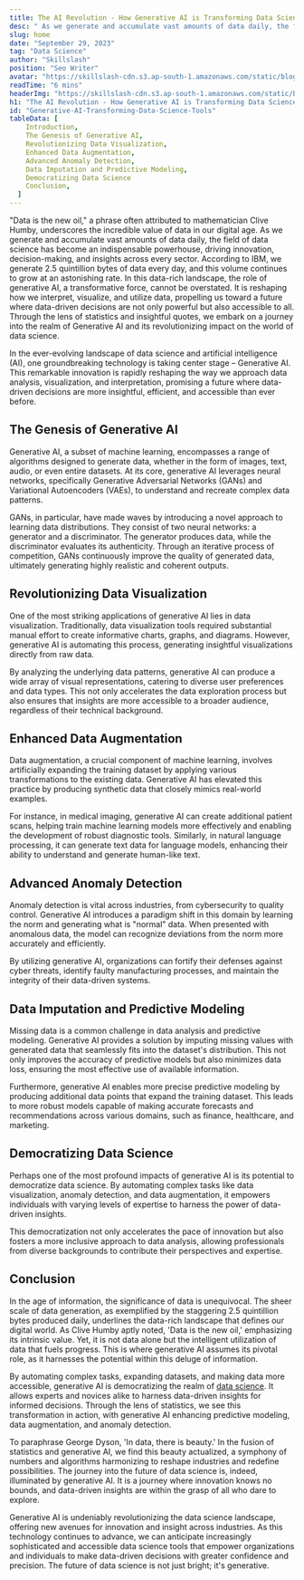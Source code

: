 ```yaml
---
title: The AI Revolution - How Generative AI is Transforming Data Science Tools - Skillslash
desc: " As we generate and accumulate vast amounts of data daily, the field of data science has become an indispensable powerhouse, driving innovation, decision-making, and insights across every sector"
slug: home
date: "September 29, 2023"
tag: "Data Science"
author: "Skillslash"
position: "Seo Writer"
avatar: "https://skillslash-cdn.s3.ap-south-1.amazonaws.com/static/blog/avatar-01.webp"
readTime: "6 mins"
headerImg: "https://skillslash-cdn.s3.ap-south-1.amazonaws.com/static/blog/ai-revolution-generative-ai-tranforming-career-header-20-sept.png"
h1: "The AI Revolution - How Generative AI is Transforming Data Science Tools"
id: "Generative-AI-Transforming-Data-Science-Tools"
tableData: [
    Introduction,
    The Genesis of Generative AI,
    Revolutionizing Data Visualization,
    Enhanced Data Augmentation,
    Advanced Anomaly Detection,
    Data Imputation and Predictive Modeling,
    Democratizing Data Science
    Conclusion,
  ]
---
```


"Data is the new oil," a phrase often attributed to mathematician Clive Humby, underscores the incredible value of data in our digital age. As we generate and accumulate vast amounts of data daily, the field of data science has become an indispensable powerhouse, driving innovation, decision-making, and insights across every sector. According to IBM, we generate 2.5 quintillion bytes of data every day, and this volume continues to grow at an astonishing rate. In this data-rich landscape, the role of generative AI, a transformative force, cannot be overstated. It is reshaping how we interpret, visualize, and utilize data, propelling us toward a future where data-driven decisions are not only powerful but also accessible to all. Through the lens of statistics and insightful quotes, we embark on a journey into the realm of Generative AI and its revolutionizing impact on the world of data science.

In the ever-evolving landscape of data science and artificial intelligence (AI), one groundbreaking technology is taking center stage – Generative AI. This remarkable innovation is rapidly reshaping the way we approach data analysis, visualization, and interpretation, promising a future where data-driven decisions are more insightful, efficient, and accessible than ever before.

## **The Genesis of Generative AI**

Generative AI, a subset of machine learning, encompasses a range of algorithms designed to generate data, whether in the form of images, text, audio, or even entire datasets. At its core, generative AI leverages neural networks, specifically Generative Adversarial Networks (GANs) and Variational Autoencoders (VAEs), to understand and recreate complex data patterns.

GANs, in particular, have made waves by introducing a novel approach to learning data distributions. They consist of two neural networks: a generator and a discriminator. The generator produces data, while the discriminator evaluates its authenticity. Through an iterative process of competition, GANs continuously improve the quality of generated data, ultimately generating highly realistic and coherent outputs.

## **Revolutionizing Data Visualization**

One of the most striking applications of generative AI lies in data visualization. Traditionally, data visualization tools required substantial manual effort to create informative charts, graphs, and diagrams. However, generative AI is automating this process, generating insightful visualizations directly from raw data.

By analyzing the underlying data patterns, generative AI can produce a wide array of visual representations, catering to diverse user preferences and data types. This not only accelerates the data exploration process but also ensures that insights are more accessible to a broader audience, regardless of their technical background.

## **Enhanced Data Augmentation**

Data augmentation, a crucial component of machine learning, involves artificially expanding the training dataset by applying various transformations to the existing data. Generative AI has elevated this practice by producing synthetic data that closely mimics real-world examples.

For instance, in medical imaging, generative AI can create additional patient scans, helping train machine learning models more effectively and enabling the development of robust diagnostic tools. Similarly, in natural language processing, it can generate text data for language models, enhancing their ability to understand and generate human-like text.

## **Advanced Anomaly Detection**

Anomaly detection is vital across industries, from cybersecurity to quality control. Generative AI introduces a paradigm shift in this domain by learning the norm and generating what is "normal" data. When presented with anomalous data, the model can recognize deviations from the norm more accurately and efficiently.

By utilizing generative AI, organizations can fortify their defenses against cyber threats, identify faulty manufacturing processes, and maintain the integrity of their data-driven systems.

## **Data Imputation and Predictive Modeling**

Missing data is a common challenge in data analysis and predictive modeling. Generative AI provides a solution by imputing missing values with generated data that seamlessly fits into the dataset's distribution. This not only improves the accuracy of predictive models but also minimizes data loss, ensuring the most effective use of available information.

Furthermore, generative AI enables more precise predictive modeling by producing additional data points that expand the training dataset. This leads to more robust models capable of making accurate forecasts and recommendations across various domains, such as finance, healthcare, and marketing.

## **Democratizing Data Science**

Perhaps one of the most profound impacts of generative AI is its potential to democratize data science. By automating complex tasks like data visualization, anomaly detection, and data augmentation, it empowers individuals with varying levels of expertise to harness the power of data-driven insights.

This democratization not only accelerates the pace of innovation but also fosters a more inclusive approach to data analysis, allowing professionals from diverse backgrounds to contribute their perspectives and expertise.

## **Conclusion**

In the age of information, the significance of data is unequivocal. The sheer scale of data generation, as exemplified by the staggering 2.5 quintillion bytes produced daily, underlines the data-rich landscape that defines our digital world. As Clive Humby aptly noted, 'Data is the new oil,' emphasizing its intrinsic value. Yet, it is not data alone but the intelligent utilization of data that fuels progress. This is where generative AI assumes its pivotal role, as it harnesses the potential within this deluge of information.

By automating complex tasks, expanding datasets, and making data more accessible, generative AI is democratizing the realm of [data science](https://skillslash.com/data-science-course-in-pune). It allows experts and novices alike to harness data-driven insights for informed decisions. Through the lens of statistics, we see this transformation in action, with generative AI enhancing predictive modeling, data augmentation, and anomaly detection.

To paraphrase George Dyson, 'In data, there is beauty.' In the fusion of statistics and generative AI, we find this beauty actualized, a symphony of numbers and algorithms harmonizing to reshape industries and redefine possibilities. The journey into the future of data science is, indeed, illuminated by generative AI. It is a journey where innovation knows no bounds, and data-driven insights are within the grasp of all who dare to explore.

Generative AI is undeniably revolutionizing the data science landscape, offering new avenues for innovation and insight across industries. As this technology continues to advance, we can anticipate increasingly sophisticated and accessible data science tools that empower organizations and individuals to make data-driven decisions with greater confidence and precision. The future of data science is not just bright; it's generative.
